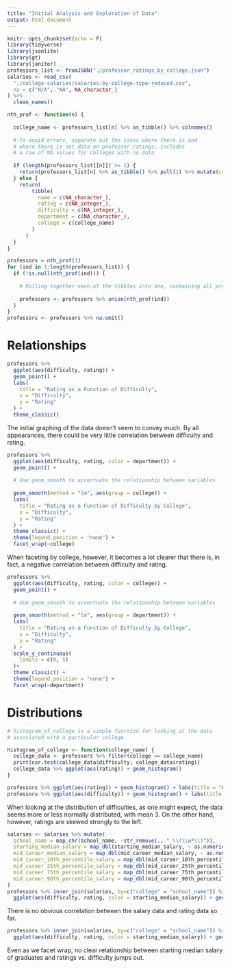 ```yaml
---
title: "Initial Analysis and Exploration of Data"
output: html_document
---
```


```r
knitr::opts_chunk$set(echo = F)
library(tidyverse)
library(jsonlite)
library(gt)
library(janitor)
professors_list <- fromJSON("./professor_ratings_by_college.json")
salaries <- read_csv(
  "./college-salaries/salaries-by-college-type-reduced.csv", 
  na = c("N/A", "NA", NA_character_)
) %>% 
  clean_names()

nth_prof <- function(n) {
  
  college_name <- professors_list[n] %>% as_tibble() %>% colnames()
  
  # To avoid errors, separate out the cases where there is and 
  # where there is not data on professor ratings, includes
  # a row of NA values for colleges with no data
  
  if (length(professors_list[[n]]) >= 1) {
    return(professors_list[n] %>% as_tibble() %>% pull(1) %>% mutate(college = college_name))
  } else {
    return(
        tibble(
          name = c(NA_character_), 
          rating = c(NA_integer_), 
          difficulty = c(NA_integer_), 
          department = c(NA_character_), 
          college = c(college_name)
        )
      )
  }
}

professors = nth_prof(1)
for (ind in 1:length(professors_list)) {
  if (!is.null(nth_prof(ind))) {
    
    # Rolling together each of the tibbles into one, containing all professor data
    
    professors <- professors %>% union(nth_prof(ind))
  }
}
professors <- professors %>% na.omit()
```

# Relationships

```r
professors %>% 
  ggplot(aes(difficulty, rating)) + 
  geom_point() +
  labs(
    title = "Rating as a Function of Difficulty",
    x = "Difficulty",
    y = "Rating"
  ) + 
  theme_classic()
```

The initial graphing of the data doesn't seem to convey much. By all appearances, there could be very little correlation between difficulty and rating.

```r
professors %>% 
  ggplot(aes(difficulty, rating, color = department)) + 
  geom_point() + 
  
  # Use geom_smooth to accentuate the relationship between variables
  
  geom_smooth(method = "lm", aes(group = college)) +
  labs(
    title = "Rating as a Function of Difficulty by College",
    x = "Difficulty",
    y = "Rating"
  ) + 
  theme_classic() + 
  theme(legend.position = "none") + 
  facet_wrap(~college) 
```

When faceting by college, however, it becomes a lot clearer that there is, in fact, a negative correlation between difficulty and rating.


```r
professors %>% 
  ggplot(aes(difficulty, rating, color = college)) + 
  geom_point() + 
  
  # Use geom_smooth to accentuate the relationship between variables
  
  geom_smooth(method = "lm", aes(group = department)) +
  labs(
    title = "Rating as a Function of Difficulty by College",
    x = "Difficulty",
    y = "Rating"
  ) + 
  scale_y_continuous(
    limits = c(0, 5)
  )+
  theme_classic() + 
  theme(legend.position = "none") + 
  facet_wrap(~department) 
```

# Distributions

```r

# histogram_of_college is a simple function for looking at the data
# associated with a particular college.

histogram_of_college <- function(college_name) {
  college_data <- professors %>% filter(college == college_name)
  print(cor.test(college_data$difficulty, college_data$rating))
  college_data %>% ggplot(aes(rating)) + geom_histogram()
}

professors %>% ggplot(aes(rating)) + geom_histogram() + labs(title = "Rating by College") #+ facet_wrap(~ college)
professors %>% ggplot(aes(difficulty)) + geom_histogram() + labs(title = "Difficulty by College") #+ facet_wrap(~ college)
```


When looking at the distribution of difficulties, as one might expect, the data seems more or less normally distributed, with mean 3. On the other hand, however, ratings are skewed strongly to the left.



```r
salaries <- salaries %>% mutate(
  school_name = map_chr(school_name, ~str_remove(., " \\(\\w*\\)")),
  starting_median_salary = map_dbl(starting_median_salary, ~ as.numeric(str_remove_all(., "[$,]"))),
  mid_career_median_salary = map_dbl(mid_career_median_salary, ~ as.numeric(str_remove_all(., "[$,]"))),
  mid_career_10th_percentile_salary = map_dbl(mid_career_10th_percentile_salary, ~ as.numeric(str_remove_all(., "[$,]"))),
  mid_career_25th_percentile_salary = map_dbl(mid_career_25th_percentile_salary, ~ as.numeric(str_remove_all(., "[$,]"))),
  mid_career_75th_percentile_salary = map_dbl(mid_career_75th_percentile_salary, ~ as.numeric(str_remove_all(., "[$,]"))),
  mid_career_90th_percentile_salary = map_dbl(mid_career_90th_percentile_salary, ~ as.numeric(str_remove_all(., "[$,]")))
)
professors %>% inner_join(salaries, by=c("college" = "school_name")) %>% 
  ggplot(aes(difficulty, rating, color = starting_median_salary)) + geom_point()
```

There is no obvious correlation between the salary data and rating data so far.


```r
professors %>% inner_join(salaries, by=c("college" = "school_name")) %>% 
  ggplot(aes(difficulty, rating, color = starting_median_salary)) + geom_point() + facet_wrap(~starting_median_salary)
```

Even as we facet wrap, no clear relationship between starting median salary of graduates and ratings vs. difficulty jumps out.

